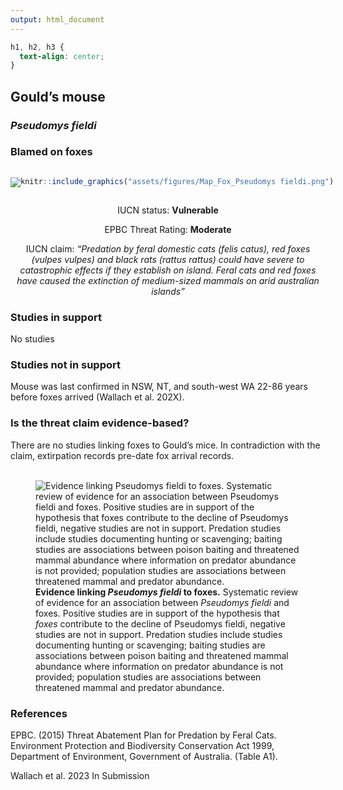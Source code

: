 ```yaml
---
output: html_document
---
```

```css
h1, h2, h3 {
  text-align: center;
}
```

## **Gould's mouse**
### *Pseudomys fieldi*
### Blamed on foxes

:::: {style="display: flex;"}

[![](assets/photos/Pseudomys fieldi.png)](https://www.inaturalist.org/photos/136753?size=original)

::: {}

:::

::: {}
  ```r
  knitr::include_graphics("assets/figures/Map_Fox_Pseudomys fieldi.png")
  ```
:::

::::
<center>
IUCN status: **Vulnerable**

EPBC Threat Rating: **Moderate**

IUCN claim: *"Predation by feral domestic cats (felis catus), red foxes (vulpes vulpes) and black rats (rattus rattus) could have severe to catastrophic effects if they establish on island. Feral cats and red foxes have caused the extinction of medium-sized mammals on arid australian islands"*

</center>

### Studies in support

No studies

### Studies not in support

Mouse was last confirmed in NSW, NT, and south-west WA 22-86 years before foxes arrived (Wallach et al. 202X).

### Is the threat claim evidence-based?

There are no studies linking foxes to Gould's mice. In contradiction with the claim, extirpation records pre-date fox arrival records.
<br>
<br>

![**Evidence linking *Pseudomys fieldi* to foxes.** Systematic review of evidence for an association between *Pseudomys fieldi* and foxes. Positive studies are in support of the hypothesis that *foxes* contribute to the decline of Pseudomys fieldi, negative studies are not in support. Predation studies include studies documenting hunting or scavenging; baiting studies are associations between poison baiting and threatened mammal abundance where information on predator abundance is not provided; population studies are associations between threatened mammal and predator abundance.](assets/figures/Main_Evidence_Fox_Pseudomys fieldi.png)

### References



EPBC. (2015) Threat Abatement Plan for Predation by Feral Cats. Environment Protection and Biodiversity Conservation Act 1999, Department of Environment, Government of Australia. (Table A1).

Wallach et al. 2023 In Submission

